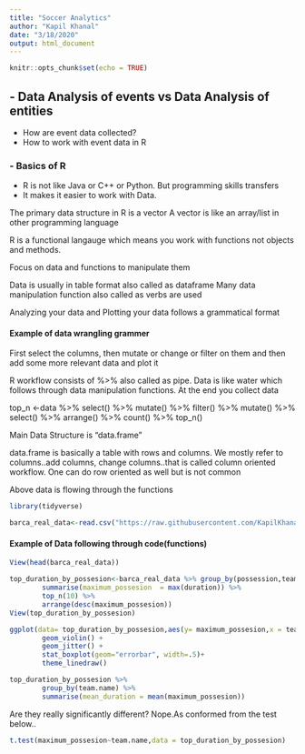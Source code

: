 ```yaml
---
title: "Soccer Analytics"
author: "Kapil Khanal"
date: "3/18/2020"
output: html_document
---
```


```r
knitr::opts_chunk$set(echo = TRUE)
```

## - Data Analysis of events vs Data Analysis of entities
 - How are event data collected? 
 - How to work with event data in R


### - Basics of R
 - R is not like Java or C++ or Python. But programming skills transfers 
 - It makes it easier to work with Data. 
 
The primary data structure in R is a vector
A vector is like an array/list in other programming language

R is a functional langauge which means you work with functions not objects and methods. 

Focus on data and functions to manipulate them 

Data is usually in table format also called as dataframe
Many data manipulation function also called as verbs are used 

Analyzing your data and Plotting your data follows a grammatical format

#### Example of data wrangling grammer
First select the columns, then mutate or change or filter on them and then add some more relevant data and plot it

R workflow consists of %>% also called as pipe. Data is like water which follows through data manipulation functions. At the end you collect data 

top_n <-data %>% select() %>% mutate() %>% filter() %>% mutate() %>% select() %>% arrange() %>% count() %>% top_n()


Main Data Structure is "data.frame"

data.frame is basically a table with rows and columns. We mostly refer to columns..add columns, change columns..that is called column oriented workflow. One can do row oriented as well but is not common

Above data is flowing through the functions

```r
library(tidyverse)
```


```r
barca_real_data<-read.csv("https://raw.githubusercontent.com/KapilKhanal/Sports_Analytics_workshop/master/barca_vs_real.csv")
```
#### Example of Data following through code(functions)
```r
View(head(barca_real_data))
```



```r
top_duration_by_possesion<-barca_real_data %>% group_by(possession,team.name) %>% 
        summarise(maximum_possesion  = max(duration)) %>% 
        top_n(10) %>%
        arrange(desc(maximum_possesion))
View(top_duration_by_possesion)
```


```r
ggplot(data= top_duration_by_possesion,aes(y= maximum_possesion,x = team.name ,color = team.name)) +
        geom_violin() + 
        geom_jitter() + 
        stat_boxplot(geom="errorbar", width=.5)+
        theme_linedraw() 
```
```r
top_duration_by_possesion %>% 
        group_by(team.name) %>% 
        summarise(mean_duration = mean(maximum_possesion)) 


```
Are they really significantly different?
Nope.As conformed from the test below..
```r

t.test(maximum_possesion~team.name,data = top_duration_by_possesion)
```

